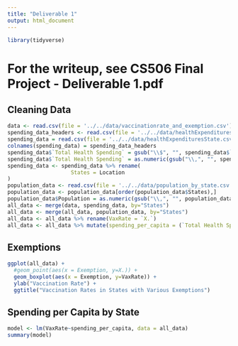 ```yaml
---
title: "Deliverable 1"
output: html_document
---
```


```r
library(tidyverse)
```

# For the writeup, see CS506 Final Project - Deliverable 1.pdf

## Cleaning Data
```r
data <- read.csv(file = '../../data/vaccinationrate_and_exemption.csv')
spending_data_headers <- read.csv(file = '../../data/healthExpendituresState.csv', skip = 1, nrows = 1, as.is = TRUE)
spending_data = read.csv(file = '../../data/healthExpendituresState.csv', skip = 3, nrows = 51, as.is = TRUE)
colnames(spending_data) = spending_data_headers
spending_data$`Total Health Spending` = gsub("\\$", "", spending_data$`Total Health Spending`)
spending_data$`Total Health Spending` = as.numeric(gsub("\\,", "", spending_data$`Total Health Spending`))
spending_data <- spending_data %>% rename(
                    States = Location
)
population_data <- read.csv(file = '../../data/population_by_state.csv')
population_data <- population_data[order(population_data$States),]
population_data$Population = as.numeric(gsub("\\,", "", population_data$Population))
all_data <- merge(data, spending_data, by="States")
all_data <- merge(all_data, population_data, by="States")
all_data <- all_data %>% rename(VaxRate = `X.`)
all_data <- all_data %>% mutate(spending_per_capita = (`Total Health Spending`/Population)*1000000)
```
## Exemptions

```r
ggplot(all_data) +
  #geom_point(aes(x = Exemption, y=X.)) +
  geom_boxplot(aes(x = Exemption, y=VaxRate)) +
  ylab("Vaccination Rate") +
  ggtitle("Vaccination Rates in States with Various Exemptions")

```

## Spending per Capita by State

```r
model <- lm(VaxRate~spending_per_capita, data = all_data)
summary(model)
```
